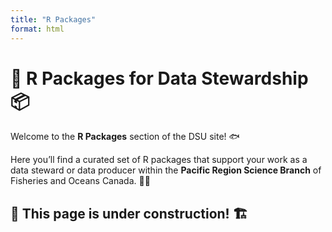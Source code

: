 ```yaml
---
title: "R Packages"
format: html
---
```


# 🧰 R Packages for Data Stewardship 📦

Welcome to the **R Packages** section of the DSU site! 🐟

Here you'll find a curated set of R packages that support your work as a data steward or data producer within the **Pacific Region Science Branch** of Fisheries and Oceans Canada. 🧪🌊

## 🚧 This page is under construction! 🏗️

